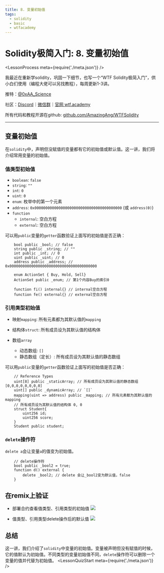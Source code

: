 ```yaml
---
title: 8. 变量初始值
tags:
  - solidity
  - basic
  - wtfacademy
---
```


# Solidity极简入门: 8. 变量初始值

<LessonProcess meta={require('./meta.json')} />

我最近在重新学solidity，巩固一下细节，也写一个“WTF Solidity极简入门”，供小白们使用（编程大佬可以另找教程），每周更新1-3讲。

推特：[@0xAA_Science](https://twitter.com/0xAA_Science)

社区：[Discord](https://discord.wtf.academy)｜[微信群](https://docs.google.com/forms/d/e/1FAIpQLSe4KGT8Sh6sJ7hedQRuIYirOoZK_85miz3dw7vA1-YjodgJ-A/viewform?usp=sf_link)｜[官网 wtf.academy](https://wtf.academy)

所有代码和教程开源在github: [github.com/AmazingAng/WTFSolidity](https://github.com/AmazingAng/WTFSolidity)

-----

## 变量初始值

在`solidity`中，声明但没赋值的变量都有它的初始值或默认值。这一讲，我们将介绍常用变量的初始值。

### 值类型初始值

- `boolean`: `false`
- `string`: `""`
- `int`: `0`
- `uint`: `0`
- `enum`: 枚举中的第一个元素
- `address`: `0x0000000000000000000000000000000000000000` (或 `address(0)`)
- `function`
    - `internal`: 空白方程
    - `external`: 空白方程

可以用`public`变量的`getter`函数验证上面写的初始值是否正确：
```solidity
    bool public _bool; // false
    string public _string; // ""
    int public _int; // 0
    uint public _uint; // 0
    address public _address; // 0x0000000000000000000000000000000000000000

    enum ActionSet { Buy, Hold, Sell}
    ActionSet public _enum; // 第1个内容Buy的索引0

    function fi() internal{} // internal空白方程 
    function fe() external{} // external空白方程 
```

### 引用类型初始值
- 映射`mapping`: 所有元素都为其默认值的`mapping`

- 结构体`struct`: 所有成员设为其默认值的结构体

- 数组`array`
    - 动态数组: `[]`
    - 静态数组（定长）: 所有成员设为其默认值的静态数组

可以用`public`变量的`getter`函数验证上面写的初始值是否正确：
```solidity
    // Reference Types
    uint[8] public _staticArray; // 所有成员设为其默认值的静态数组[0,0,0,0,0,0,0,0]
    uint[] public _dynamicArray; // `[]`
    mapping(uint => address) public _mapping; // 所有元素都为其默认值的mapping
    // 所有成员设为其默认值的结构体 0, 0
    struct Student{
        uint256 id;
        uint256 score; 
    }
    Student public student;
```

### `delete`操作符
`delete a`会让变量`a`的值变为初始值。
```solidity
    // delete操作符
    bool public _bool2 = true; 
    function d() external {
        delete _bool2; // delete 会让_bool2变为默认值，false
    }
```
## 在remix上验证
- 部署合约查看值类型、引用类型的初始值
![](./img/8-1.png)

- 值类型、引用类型delete操作后的默认值
![](./img/8-2.png)

## 总结
这一讲，我们介绍了`solidity`中变量的初始值。变量被声明但没有赋值的时候，它的值默认为初始值。不同类型的变量初始值不同，`delete`操作符可以删除一个变量的值并代替为初始值。
<LessonQuizStart meta={require('./meta.json')} />
